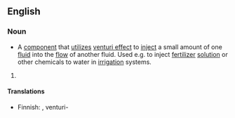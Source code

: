 ==English==

===Noun===
{{en-noun|sg=[[venturi]] [[injector]]}}

* A [[component]] that [[utilizes]] [[venturi effect]] to [[inject]] a small amount of one [[fluid]] into the [[flow]] of another fluid. Used e.g. to inject [[fertilizer]] [[solution]] or other chemicals to water in [[irrigation]] systems.

# {{defn|English}}

====Translations====
{{trans-top|component}}
* Finnish: {{t|fi|venturi}}, venturi-{{t|fi|suutin}}
{{trans-mid}}
{{trans-bottom}}
